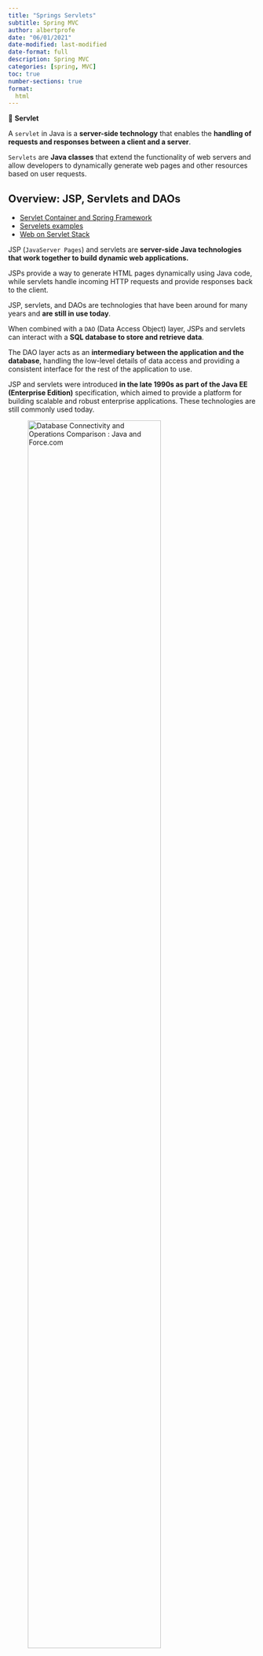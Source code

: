 ```yaml
---
title: "Springs Servlets"
subtitle: Spring MVC
author: albertprofe
date: "06/01/2021"
date-modified: last-modified
date-format: full
description: Spring MVC
categories: [spring, MVC]
toc: true
number-sections: true
format:
  html
---
```


::: {.summary}
📘 **Servlet**

A ``servlet`` in Java is a **server-side technology** that enables the **handling of requests and responses between a client and a server**.

``Servlets`` are **Java classes** that extend the functionality of web servers and allow developers to dynamically generate web pages and other resources based on user requests.
:::

## Overview: JSP, Servlets and DAOs

- [Servlet Container and Spring Framework](https://mossgreen.github.io/Servlet-Containers-and-Spring-Framework/){.external}
- [Servelets examples](https://drive.google.com/drive/folders/1CEhyfjf1VhEOlZUuewzWu-zxwqzpBVD6?usp=sharing){.external}
- [Web on Servlet Stack](https://docs.spring.io/spring-framework/docs/current/reference/html/web.html){.external}

JSP (``JavaServer Pages``) and servlets are **server-side Java technologies that work together to build dynamic web applications.**

JSPs provide a way to generate HTML pages dynamically using Java code, while servlets handle incoming HTTP requests and provide responses back to the client.

::: {.column-margin}
JSP, servlets, and DAOs are technologies that have been around for many years and **are still in use today**.
:::

When combined with a ``DAO`` (Data Access Object) layer, JSPs and servlets can interact with a **SQL database to store and retrieve data**.

The DAO layer acts as an **intermediary between the application and the database**, handling the low-level details of data access and providing a consistent interface for the rest of the application to use.

::: {.column-margin}
JSP and servlets were introduced **in the late 1990s as part of the Java EE (Enterprise Edition)** specification, which aimed to provide a platform for building scalable and robust enterprise applications. These technologies are still commonly used today.
:::

![ [Database Connectivity and Operations Comparison : Java and Force.com](http://clouddatafacts.com/force.com/java-to-force/db-connectivity.html){.external}  ](/images/springmvc/java-servlet-flow.png){width="80%"}

Using this **combination of JSPs, servlets, and DAOs,** developers can build powerful, scalable, and maintainable web applications that can handle complex data and business logic. 

::: {.column-margin}
The use of DAOs in conjunction with JSPs and servlets to access SQL databases has also been a common practice for many years. DAOs were first introduced **as a design pattern in the early 2000s,** and since then, they have been widely adopted as a best practice.
:::

![Servlet life cycle](/images/springmvc/servlet_life_cycle.png){width="80%"}

The end result is a web application that can provide rich functionality to users while remaining easy to maintain and extend over time.




## JSP: JavaServer Page

- [Java Server-side Programming, Getting started with JSP by Examples](https://www3.ntu.edu.sg/home/ehchua/programming/java/JSPByExample.html){.external}

JavaServer Page (JSP) provides a simplified and fast mean to generate dynamic web contents. 

It allows you to mix static HTML with dynamically generated HTML - in the way that the business logic and the presentation are well separated.


![Request-Response cycle with servlets and .xml: Spring 2.x](//images/springmvc/Servlet_HelloServletURL.png){width="80%"}


- [Book servlet](/images/springmvc/servlet.book.pdf){.external}

### JSPs are Internally Compiled into Java Servlets

That is to say, anything that can be done using JSPs can also be accomplished using Java servlets.

However, it is important to note that servlets and JSPs are **complementary technologies, NOT replacement of each other.** 

- Servlet can be viewed as *HTML inside Java*, which is better for implementing business logic - as it is Java dominant.
- JSP, on the other hand, is *Java inside HTML*, which is superior for creating presentation - as it is HTML dominant.

In a typical **Model-View-Control (MVC) application**:

- servlets are often used for the **Controller (C)**, which involves complex programming logic.
- JSPs are often used for the **View (V)**, which mainly deals with presentation.
- The Model (M) is usually implemented using **JavaBean or EJB**.

![Servlet life cycle](/images/springmvc/servlet_lifecycle_webserver.png){width="80%"}

### Apache Tomcat Server

JSPs, like servlets, are **server-side programs run inside a HTTP server.**

::: {.callout-note}
## Tomcat
To support JSP/servlet, a Java-capable HTTP server is required.

[Tomcat Server](http://tomcat.apache.org){.external} is the official reference implementation (RI) for Java servlet and JSP, provided free by [Apache](http://www.apache.org){.external}.
:::

## Example: Java inside HTML

![Request-Response cycle with URL and Java Methods: Spring 2.x](/images/springmvc/path.png){width="80%"}


### Code example

This JSP code generates a random number and displays a message to the user based on the value of the number.

If the number is greater than 0.95, the user is told they will have a lucky day, and if the number is less than or equal to 0.95, the user is told that life goes on.





``` .java
<html>
<head><title>First JSP</title></head>
<body>
  <%
    double num = Math.random();
    if (num > 0.95) {
  %>
      <h2>You'll have a luck day!</h2><p>(<%= num %>)</p>
  <%
    } else {
  %>
      <h2>Well, life goes on ... </h2><p>(<%= num %>)</p>
  <%
    }
  %>
  <a href="<%= request.getRequestURI() %>"><h3>Try Again</h3></a>
</body>
</html>
```

The random number is displayed along with the message, and the user is given the option to try again by clicking on a link that reloads the page.

## In 2023, is this tech obsolete? Yes and Not

![ [Servlet and JSP Tutorial- How to Build Web Applications in Java?](https://www.edureka.co/blog/servlet-and-jsp-tutorial/){.external} ](/images/springmvc/jsp_tech.png){width="40%"}


<!--- navLinks -->
<br><br>
<div class=row>
<br>
<div class='column left previous'>
<br>
[{{< fa solid arrow-left >}} Spring Framework](/spring/spring-basics.qmd)
<br>
</div>
<br>
<div class='column center'>
<br>
[{{< fa solid arrow-up >}} top](#top)
<br>
</div>
<br>
<div class='column right next'>
<br>
[Spring Boot: Fundamentals  {{< fa solid arrow-right >}}](/springboot/boot-what-basics.qmd)
<br>
</div>
<br>
</div>
